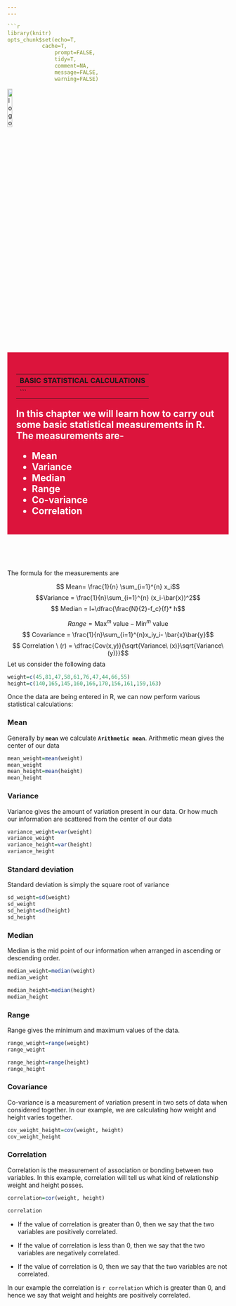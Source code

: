 ```yaml
---
---

```r
library(knitr)
opts_chunk$set(echo=T,
	       cache=T,
               prompt=FALSE,
               tidy=T,
               comment=NA,
               message=FALSE,
               warning=FALSE)
```

<a href="index.html">
  <img src="images/logo.png" alt="logo"  style="width:15%;">
</a>

<div style="background-color:crimson;color:white;padding:20px;">
<h2> **BASIC STATISTICAL CALCULATIONS**</h2>
---
```

<p>

In this chapter we will learn how to carry out some basic statistical measurements in R.
The measurements are-

+ Mean
+ Variance
+ Median
+ Range
+ Co-variance
+ Correlation

</p>
</div>

<br/>
<br/>
<br/>


The formula for the measurements are

$$ Mean= \frac{1}{n} \sum_{i=1}^{n} x_i$$
$$Variance = \frac{1}{n}\sum_{i=1}^{n} (x_i-\bar{x})^2$$
$$ Median = l+\dfrac{\frac{N}{2}-f_c}{f}* h$$

$$Range = \text{Max}^m\  \text{value} - \text{Min}^m \ \text{value}$$
$$ Covariance = \frac{1}{n}\sum_{i=1}^{n}x_iy_i- \bar{x}\bar{y}$$
$$ Correlation \ (r) = \dfrac{Cov(x,y)}{\sqrt{Variance\ (x)}\sqrt{Variance\ (y)}}$$
Let us consider the following data
```r
weight=c(45,81,47,58,61,76,47,44,66,55)
height=c(140,165,145,160,166,170,156,161,159,163)
```

Once the data are being entered in R, we can now perform various statistical calculations:

### Mean

Generally by **`mean`** we calculate **`Arithmetic mean`**. Arithmetic mean gives the center of our data

```r
mean_weight=mean(weight)
mean_weight
mean_height=mean(height)
mean_height
```

### Variance

Variance gives the amount of variation present in our data. Or how much our information are scattered from the center of our data

```r
variance_weight=var(weight)
variance_weight
variance_height=var(height)
variance_height
```

### Standard deviation

Standard deviation is simply the square root of variance

```r
sd_weight=sd(weight)
sd_weight
sd_height=sd(height)
sd_height
```


### Median

Median is the mid point of our information when arranged in ascending or descending order.

```r
median_weight=median(weight)
median_weight

median_height=median(height)
median_height
```

### Range

Range gives the minimum and maximum values of the data.

```r
range_weight=range(weight)
range_weight

range_height=range(height)
range_height

```

### Covariance

Co-variance is a measurement of variation present in two sets of data when considered together. In our example, we are calculating how weight and height varies together.

```r
cov_weight_height=cov(weight, height)
cov_weight_height
```

### Correlation

Correlation is the measurement of association or bonding between two variables. In this example, correlation will tell us what kind of relationship weight and height posses.

```r
correlation=cor(weight, height)

correlation
```

+ If the value of correlation is greater than 0, then we say that the two variables are positively correlated.

+ If the value of correlation is less than 0, then we say that the two variables are negatively correlated.

+ If the value of correlation is 0, then we say that the two variables are not correlated.

In our example the correlation is `r correlation` which is greater than 0, and hence we say that weight and heights are positively correlated.